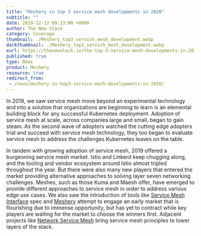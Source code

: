 ```yaml
---
title: "Meshery in top 3 service mesh developments in 2020"
subtitle: ""
date: 2019-12-12 09:13:00 +0000
author: The New Stack
category: Coverage
thumbnail: ./Meshery_top3_servish_mesh_development.webp
darkthumbnail: ./Meshery_top3_servish_mesh_development.webp
eurl: https://thenewstack.io/the-top-3-service-mesh-developments-in-2020/
published: true
type: News
product: Meshery
resource: true
redirect_from:
 - /news/meshery-in-top3-service-mesh-developments-in-2020/
---
```



<NewsWrapper>

In 2019, we saw service mesh move beyond an experimental technology and into a solution that organizations are beginning to learn is an elemental building block for any successful Kubernetes deployment. Adoption of service mesh at scale, across companies large and small, began to gain steam. As the second wave of adopters watched the cutting edge adopters trial and succeed with service mesh technology, they too began to evaluate service mesh to address the challenges Kubernetes leaves on the table.
<br/>

In tandem with growing adoption of service mesh, 2019 offered a burgeoning service mesh market. Istio and Linkerd keep chugging along, and the tooling and vendor ecosystem around Istio almost tripled throughout the year. But there were also many new players that entered the market providing alternative approaches to solving layer seven networking challenges. Meshes, such as those Kuma and Maesh offer, have emerged to provide different approaches to service mesh in order to address various edge use cases. We also saw the introduction of tools like [Service Mesh Interface](https://smi-spec.io/) spec and [Meshery](https://layer5.io/meshery/) attempt to engage an early market that is flourishing due to immense opportunity, but has yet to contract while key players are waiting for the market to choose the winners first. Adjacent projects like [Network Service Mesh](https://networkservicemesh.io/) bring service mesh principles to lower layers of the stack.
<br/>


</NewsWrapper>
